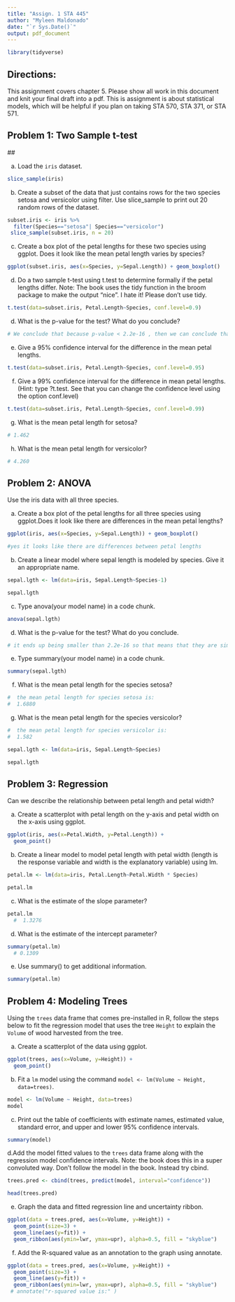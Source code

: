 ---
title: "Assign. 1 STA 445"
author: "Myleen Maldonado"
date: "`r Sys.Date()`"
output: pdf_document
---
```{r message=FALSE, warning=FALSE}
library(tidyverse)
```
## Directions:
This assignment covers chapter 5.  Please show all work in this document and knit your final draft into a pdf.  This is assignment is about statistical models, which will be helpful if you plan on taking STA 570, STA 371, or STA 571. 

## \color{black} Problem 1: Two Sample t-test

##\color{blue} 

a. Load the `iris` dataset.
```{r}
slice_sample(iris)
```


b. Create a subset of the data that just contains rows  for the two species setosa and versicolor using filter.  Use slice_sample to print out 20 random rows of the dataset.


```{r}
subset.iris <- iris %>%
  filter(Species=="setosa"| Species=="versicolor")
 slice_sample(subset.iris, n = 20)
```


c. Create a box plot of the petal lengths for these two species using ggplot. Does it look like the mean petal length varies by species?
```{r}
ggplot(subset.iris, aes(x=Species, y=Sepal.Length)) + geom_boxplot()

```


d. Do a two sample t-test using t.test to determine formally if the petal lengths differ. Note:  The book uses the tidy function in the broom package to make the output "nice".  I hate it!  Please don't use tidy.
```{r}
t.test(data=subset.iris, Petal.Length~Species, conf.level=0.9)
```

d. What is the p-value for the test? What do you conclude?
```{r}
# We conclude that because p-value < 2.2e-16 , then we can conclude that they are similar.
```
e. Give a 95% confidence interval for the difference in the mean petal lengths.  
```{r}
t.test(data=subset.iris, Petal.Length~Species, conf.level=0.95)

```

f. Give a 99% confidence interval for the difference in mean petal lengths.  (Hint: type ?t.test.  See that you can change the confidence level using the option conf.level)
```{r}
t.test(data=subset.iris, Petal.Length~Species, conf.level=0.99)

```
g. What is the mean petal length for setosa?
```{r}
# 1.462
```
h. What is the mean petal length for versicolor?
```{r}
# 4.260 

```

## Problem 2: ANOVA 

Use the iris data with all three species.

a. Create a box plot of the petal lengths for all three species using ggplot.Does it look like there are differences in the mean petal lengths?
```{r}
ggplot(iris, aes(x=Species, y=Sepal.Length)) + geom_boxplot()

#yes it looks like there are differences between petal lengths
```
b. Create a linear model where sepal length is modeled by species. Give it
an appropriate name.
```{r}

sepal.lgth <- lm(data=iris, Sepal.Length~Species-1)

sepal.lgth
```
c. Type anova(your model name) in a code chunk.
```{r}
anova(sepal.lgth)
```

d. What is the p-value for the test?  What do you conclude.
```{r}
# it ends up being smaller than 2.2e-16 so that means that they are similiar.
```

e. Type summary(your model name) in a code chunk.
```{r}
summary(sepal.lgth)
```

f. What is the mean petal length for the species setosa?
```{r}
#  the mean petal length for species setosa is:
#  1.6880
```

g. What is the mean petal length for the species versicolor?
```{r}
#  the mean petal length for species versicolor is:
#  1.582  

sepal.lgth <- lm(data=iris, Sepal.Length~Species)

sepal.lgth

```

## Problem 3: Regression 

Can we describe the relationship between petal length and petal width?

a. Create a scatterplot with petal length on the y-axis and petal width on the x-axis using ggplot.
```{r}
ggplot(iris, aes(x=Petal.Width, y=Petal.Length)) + 
  geom_point()

```
b. Create a linear model to model petal length with petal width (length is the response variable and width is the explanatory variable) using lm.
```{r}
petal.lm <- lm(data=iris, Petal.Length~Petal.Width * Species)

petal.lm
```
c. What is the estimate of the slope parameter?
```{r}
petal.lm
  #  1.3276  

```
d. What is the estimate of the intercept parameter?
```{r}
summary(petal.lm)
  # 0.1309
```
e. Use summary() to get additional information.
```{r}
summary(petal.lm)
```

## Problem 4: Modeling Trees

Using the `trees` data frame that comes pre-installed in R, follow the steps below to fit the regression model that uses the tree `Height` to explain the `Volume` of wood harvested from the tree.

a. Create a scatterplot of the data using ggplot.
```{r}
ggplot(trees, aes(x=Volume, y=Height)) + 
  geom_point()


```

b. Fit a `lm` model using the command `model <- lm(Volume ~ Height, data=trees)`.
```{r}
model <- lm(Volume ~ Height, data=trees)
model
```
c. Print out the table of coefficients with estimate names, estimated value, standard error, and upper and lower 95% confidence intervals.
```{r}
summary(model)


```
d.Add the model fitted values to the `trees` data frame along with the regression model confidence intervals.  Note: the book does this in a super convoluted way.  Don't follow the model in the book.  Instead try cbind.

```{r}
trees.pred <- cbind(trees, predict(model, interval="confidence"))

head(trees.pred)
```
e. Graph the data and fitted regression line and uncertainty ribbon.
```{r}
ggplot(data = trees.pred, aes(x=Volume, y=Height)) +
  geom_point(size=3) +
  geom_line(aes(y=fit)) +
  geom_ribbon(aes(ymin=lwr, ymax=upr), alpha=0.5, fill = "skyblue")
```
f. Add the R-squared value as an annotation to the graph using annotate.
```{r}
ggplot(data = trees.pred, aes(x=Volume, y=Height)) +
  geom_point(size=3) +
  geom_line(aes(y=fit)) +
  geom_ribbon(aes(ymin=lwr, ymax=upr), alpha=0.5, fill = "skyblue") 
 # annotate("r-squared value is:" )



```